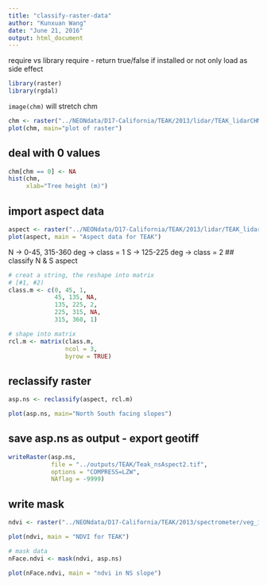 ```yaml
---
title: "classify-raster-data"
author: "Kunxuan Wang"
date: "June 21, 2016"
output: html_document
---
```


require vs library
require - return true/false if installed or not only load as side effect

```r
library(raster)
library(rgdal)

```

`image(chm)` will stretch chm
```r
chm <- raster("../NEONdata/D17-California/TEAK/2013/lidar/TEAK_lidarCHM.tif")
plot(chm, main="plot of raster")

```

## deal with 0 values
```r
chm[chm == 0] <- NA
hist(chm, 
     xlab="Tree height (m)")

```

## import aspect data
```r
aspect <- raster("../NEONdata/D17-California/TEAK/2013/lidar/TEAK_lidarAspect.tif")
plot(aspect, main = "Aspect data for TEAK")


```

N -> 0-45, 315-360 deg -> class = 1
S -> 125-225 deg -> class = 2
## classify N & S aspect
```r
# creat a string, the reshape into matrix
# [#1, #2)
class.m <- c(0, 45, 1,
             45, 135, NA,
             135, 225, 2,
             225, 315, NA,
             315, 360, 1)

# shape into matrix
rcl.m <- matrix(class.m, 
                ncol = 3, 
                byrow = TRUE)

```

## reclassify raster
```r
asp.ns <- reclassify(aspect, rcl.m)

plot(asp.ns, main="North South facing slopes")

```

## save asp.ns as output - export geotiff
```r
writeRaster(asp.ns,
            file = "../outputs/TEAK/Teak_nsAspect2.tif",
            options = "COMPRESS=LZW",
            NAflag = -9999)

```

## write mask
```r
ndvi <- raster("../NEONdata/D17-California/TEAK/2013/spectrometer/veg_index/TEAK_NDVI.tif")

plot(ndvi, main = "NDVI for TEAK")

# mask data
nFace.ndvi <- mask(ndvi, asp.ns)

plot(nFace.ndvi, main = "ndvi in NS slope")

```




